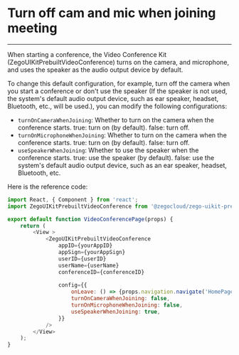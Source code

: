 # Turn off cam and mic when joining meeting

- - -


When starting a conference, the Video Conference Kit (ZegoUIKitPrebuiltVideoConference) turns on the camera, and microphone, and uses the speaker as the audio output device by default.

To change this default configuration, for example, turn off the camera when you start a conference or don't use the speaker (If the speaker is not used, the system's default audio output device, such as ear speaker, headset, Bluetooth, etc., will be used.), you can modify the following configurations:

- `turnOnCameraWhenJoining`: Whether to turn on the camera when the conference starts. true: turn on (by default). false: turn off. 
- `turnOnMicrophoneWhenJoining`: Whether to turn on the camera when the conference starts. true: turn on (by default). false: turn off. 
- `useSpeakerWhenJoining`: Whether to use the speaker when the conference starts. true: use the speaker (by default). false: use the system's default audio output device, such as an ear speaker, headset, Bluetooth, etc.

Here is the reference code:

```js {16-18}
import React, { Component } from 'react';
import ZegoUIKitPrebuiltVideoConference from '@zegocloud/zego-uikit-prebuilt-video-conference-rn';

export default function VideoConferencePage(props) {
    return (
        <View >
            <ZegoUIKitPrebuiltVideoConference
                appID={yourAppID}
                appSign={yourAppSign}
                userID={userID}
                userName={userName}
                conferenceID={conferenceID}
                
                config={{
                    onLeave: () => {props.navigation.navigate('HomePage')},
                    turnOnCameraWhenJoining: false,
                    turnOnMicrophoneWhenJoining: false,
                    useSpeakerWhenJoining: true,
                }}
            />
        </View>
    );
}
```
